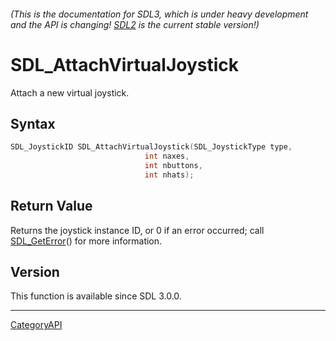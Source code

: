 ====== (This is the documentation for SDL3, which is under heavy development and the API is changing! [https://wiki.libsdl.org/ SDL2] is the current stable version!) ======
= SDL_AttachVirtualJoystick =

Attach a new virtual joystick.

== Syntax ==

<syntaxhighlight lang='c'>
SDL_JoystickID SDL_AttachVirtualJoystick(SDL_JoystickType type,
                              int naxes,
                              int nbuttons,
                              int nhats);
</syntaxhighlight>

== Return Value ==

Returns the joystick instance ID, or 0 if an error occurred; call
[[SDL_GetError]]() for more information.

== Version ==

This function is available since SDL 3.0.0.

----
[[CategoryAPI]]


